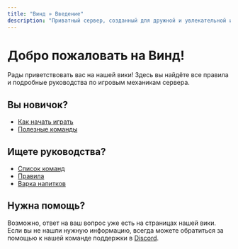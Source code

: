 ```yaml
---
title: "Винд » Введение"
description: "Приватный сервер, созданный для дружной и увлекательной игры."
---
```

# Добро пожаловать на Винд!

Рады приветствовать вас на нашей вики! Здесь вы найдёте все правила и подробные руководства по игровым механикам сервера.

## Вы новичок?

- [Как начать играть](/wiki/start)
- [Полезные команды](/wiki/commands)

## Ищете руководства?

- [Список команд](/wiki/commands)
- [Правила](/wiki/rules)
- [Варка напитков](/wiki/brewery)

## Нужна помощь?

Возможно, ответ на ваш вопрос уже есть на страницах нашей вики. Если вы не нашли нужную информацию, всегда можете обратиться за помощью к нашей команде поддержки в [Discord](https://discord.gg/VyaU5wvRMV).
